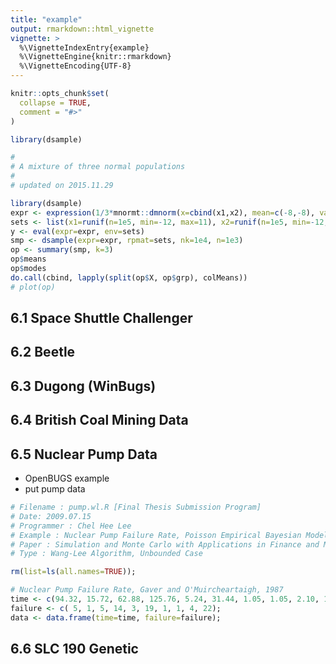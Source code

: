 ```yaml
---
title: "example"
output: rmarkdown::html_vignette
vignette: >
  %\VignetteIndexEntry{example}
  %\VignetteEngine{knitr::rmarkdown}
  %\VignetteEncoding{UTF-8}
---
```


```r
knitr::opts_chunk$set(
  collapse = TRUE,
  comment = "#>"
)
```

```r
library(dsample)
```

```r

#
# A mixture of three normal populations 
# 
# updated on 2015.11.29

library(dsample)
expr <- expression(1/3*mnormt::dmnorm(x=cbind(x1,x2), mean=c(-8,-8), varcov=matrix(c(1,0.9,0.9,1), ncol=2)) + 1/3*mnormt::dmnorm(x=cbind(x1,x2), mean=c(6,6), varcov=matrix(c(1,-0.9,-0.9,1), ncol=2)) + 1/3*mnormt::dmnorm(x=cbind(x1,x2), mean=c(0,0), varcov=matrix(c(1,0,0,1), ncol=2)))
sets <- list(x1=runif(n=1e5, min=-12, max=11), x2=runif(n=1e5, min=-12, max=11))
y <- eval(expr=expr, env=sets)
smp <- dsample(expr=expr, rpmat=sets, nk=1e4, n=1e3)
op <- summary(smp, k=3)
op$means
op$modes
do.call(cbind, lapply(split(op$X, op$grp), colMeans))
# plot(op)
```

## 6.1 Space Shuttle Challenger

## 6.2 Beetle 

## 6.3 Dugong (WinBugs)

## 6.4 British Coal Mining Data 


## 6.5 Nuclear Pump Data 

* OpenBUGS example 
* put pump data 
```r
# Filename : pump.wl.R [Final Thesis Submission Program]
# Date: 2009.07.15
# Programmer : Chel Hee Lee
# Example : Nuclear Pump Failure Rate, Poisson Empirical Bayesian Model
# Paper : Simulation and Monte Carlo with Applications in Finance and MCMC, J.S. Dagpunar, p.168
# Type : Wang-Lee Algorithm, Unbounded Case

rm(list=ls(all.names=TRUE));

# Nuclear Pump Failure Rate, Gaver and O'Muircheartaigh, 1987
time <- c(94.32, 15.72, 62.88, 125.76, 5.24, 31.44, 1.05, 1.05, 2.10, 10.48);
failure <- c( 5, 1, 5, 14, 3, 19, 1, 1, 4, 22);
data <- data.frame(time=time, failure=failure);
```

## 6.6 SLC 190 Genetic 

